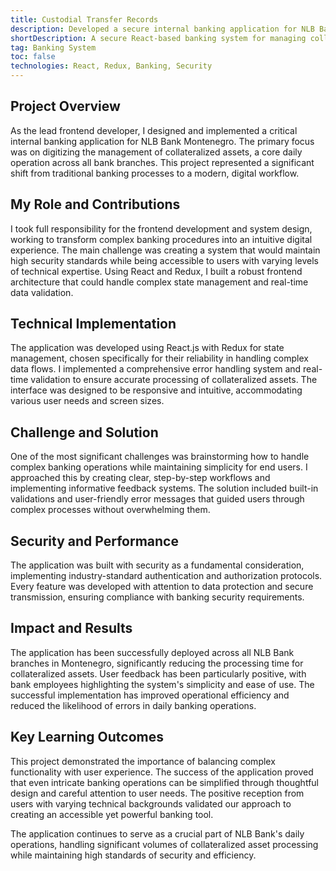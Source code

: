 ```yaml
---
title: Custodial Transfer Records
description: Developed a secure internal banking application for NLB Bank Montenegro to digitize collateralized asset management across all branches. Built with React and Redux, the system streamlines complex banking operations through intuitive workflows while maintaining strict security standards and real-time validation.
shortDescription: A secure React-based banking system for managing collateralized assets across NLB Bank Montenegro branches, featuring digital workflows and real-time validation.
tag: Banking System
toc: false
technologies: React, Redux, Banking, Security
---
```


<CashInTransitFeatures />

## Project Overview
As the lead frontend developer, I designed and implemented a critical internal banking application for NLB Bank Montenegro. The primary focus was on digitizing the management of collateralized assets, a core daily operation across all bank branches. This project represented a significant shift from traditional banking processes to a modern, digital workflow.

## My Role and Contributions
I took full responsibility for the frontend development and system design, working to transform complex banking procedures into an intuitive digital experience. The main challenge was creating a system that would maintain high security standards while being accessible to users with varying levels of technical expertise. Using React and Redux, I built a robust frontend architecture that could handle complex state management and real-time data validation.

## Technical Implementation
The application was developed using React.js with Redux for state management, chosen specifically for their reliability in handling complex data flows. I implemented a comprehensive error handling system and real-time validation to ensure accurate processing of collateralized assets. The interface was designed to be responsive and intuitive, accommodating various user needs and screen sizes.

## Challenge and Solution
One of the most significant challenges was brainstorming how to handle complex banking operations while maintaining simplicity for end users. I approached this by creating clear, step-by-step workflows and implementing informative feedback systems. The solution included built-in validations and user-friendly error messages that guided users through complex processes without overwhelming them.

## Security and Performance
The application was built with security as a fundamental consideration, implementing industry-standard authentication and authorization protocols. Every feature was developed with attention to data protection and secure transmission, ensuring compliance with banking security requirements.

## Impact and Results
The application has been successfully deployed across all NLB Bank branches in Montenegro, significantly reducing the processing time for collateralized assets. User feedback has been particularly positive, with bank employees highlighting the system's simplicity and ease of use. The successful implementation has improved operational efficiency and reduced the likelihood of errors in daily banking operations.

## Key Learning Outcomes
This project demonstrated the importance of balancing complex functionality with user experience. The success of the application proved that even intricate banking operations can be simplified through thoughtful design and careful attention to user needs. The positive reception from users with varying technical backgrounds validated our approach to creating an accessible yet powerful banking tool.

The application continues to serve as a crucial part of NLB Bank's daily operations, handling significant volumes of collateralized asset processing while maintaining high standards of security and efficiency.
